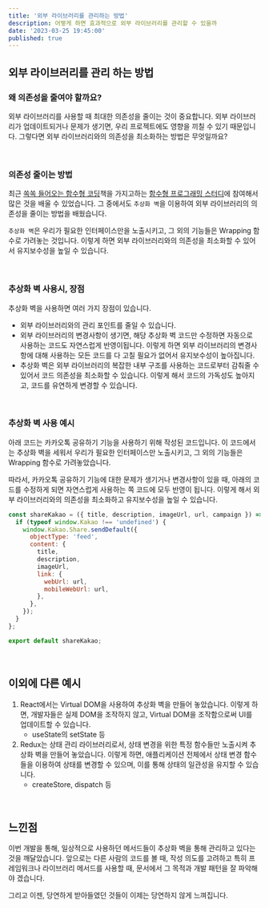 ```yaml
---
title: '외부 라이브러리를 관리하는 방법'
description: 어떻게 하면 효과적으로 외부 라이브러리를 관리할 수 있을까
date: '2023-03-25 19:45:00'
published: true
---
```


## 외부 라이브러리를 관리 하는 방법

### 왜 의존성을 줄여야 할까요?

외부 라이브러리를 사용할 때 최대한 의존성을 줄이는 것이 중요합니다.
외부 라이브러리가 업데이트되거나 문제가 생기면, 우리 프로젝트에도 영향을 끼칠 수 있기 때문입니다.
그렇다면 외부 라이브러리와의 의존성을 최소화하는 방법은 무엇일까요?

<br />

### 의존성 줄이는 방법

최근 [쏙쏙 들어오는 함수형 코딩](http://www.yes24.com/Product/Goods/108748841)책을 가지고하는 [함수형 프로그래밍 스터디](https://free-ko.github.io/study-js-functionalProgramming-1/)에 참여해서 많은 것을 배울 수 있었습니다.
그 중에서도 `추상화 벽`을 이용하여 외부 라이브러리의 의존성을 줄이는 방법을 배웠습니다.

`추상화 벽`은 우리가 필요한 인터페이스만을 노출시키고, 그 외의 기능들은 Wrapping 함수로 가려놓는 것입니다.
이렇게 하면 외부 라이브러리와의 의존성을 최소화할 수 있어서 유지보수성을 높일 수 있습니다.

<br />

### 추상화 벽 사용시, 장점

추상화 벽을 사용하면 여러 가지 장점이 있습니다.

- 외부 라이브러리와의 관리 포인트를 줄일 수 있습니다.
- 외부 라이브러리의 변경사항이 생기면, 해당 추상화 벽 코드만 수정하면 자동으로 사용하는 코드도 자연스럽게 반영이됩니다. 이렇게 하면 외부 라이브러리의 변경사항에 대해 사용하는 모든 코드를 다 고칠 필요가 없어서 유지보수성이 높아집니다.
- 추상화 벽은 외부 라이브러리의 복잡한 내부 구조를 사용하는 코드로부터 감춰줄 수 있어서 코드 의존성을 최소화할 수 있습니다. 이렇게 해서 코드의 가독성도 높아지고, 코드를 유연하게 변경할 수 있습니다.

<br />

### 추상화 벽 사용 예시

아래 코드는 카카오톡 공유하기 기능을 사용하기 위해 작성된 코드입니다.
이 코드에서는 추상화 벽을 세워서 우리가 필요한 인터페이스만 노출시키고, 그 외의 기능들은 Wrapping 함수로 가려놓았습니다.

따라서, 카카오톡 공유하기 기능에 대한 문제가 생기거나 변경사항이 있을 때, 아래의 코드를 수정하게 되면
자연스럽게 사용하는 쪽 코드에 모두 반영이 됩니다. 이렇게 해서 외부 라이브러리와의 의존성을 최소화하고 유지보수성을 높일 수 있습니다.

```jsx
const shareKakao = ({ title, description, imageUrl, url, campaign }) => {
  if (typeof window.Kakao !== 'undefined') {
    window.Kakao.Share.sendDefault({
      objectType: 'feed',
      content: {
        title,
        description,
        imageUrl,
        link: {
          webUrl: url,
          mobileWebUrl: url,
        },
      },
    });
  }
};

export default shareKakao;
```

<br />

## 이외에 다른 예시

1. React에서는 Virtual DOM을 사용하여 추상화 벽을 만들어 놓았습니다. 이렇게 하면, 개발자들은 실제 DOM을 조작하지 않고, Virtual DOM을 조작함으로써 UI를 업데이트할 수 있습니다.
   - useState의 setState 등
2. Redux는 상태 관리 라이브러리로서, 상태 변경을 위한 특정 함수들만 노출시켜 추상화 벽을 만들어 놓았습니다. 이렇게 하면, 애플리케이션 전체에서 상태 변경 함수들을 이용하여 상태를 변경할 수 있으며, 이를 통해 상태의 일관성을 유지할 수 있습니다.
   - createStore, dispatch 등

<br />

## 느낀점

이번 개발을 통해, 일상적으로 사용하던 메서드들이 추상화 벽을 통해 관리하고 있다는 것을 깨달았습니다.
앞으로는 다른 사람의 코드를 볼 때, 작성 의도를 고려하고 특히 프레임워크나 라이브러리 메서드를 사용할 때, 문서에서 그 목적과 개발 패턴을 잘 파악해야 겠습니다.

그리고 이젠, 당연하게 받아들였던 것들이 이제는 당연하지 않게 느껴집니다.
